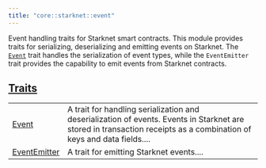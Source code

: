 ```yaml
---
title: "core::starknet::event"
---
```



Event handling traits for Starknet smart contracts.
This module provides traits for serializing, deserializing and emitting events on Starknet.
The [`Event`](./core-starknet-event-Event) trait handles the serialization of event types, while the `EventEmitter` trait
provides the capability to emit events from Starknet contracts.



## [Traits](./core-starknet-event-traits)

| | |
|:---|:---|
| [Event](./core-starknet-event-Event) | A trait for handling serialization and deserialization of events. Events in Starknet are stored in transaction receipts as a combination of keys and data fields.... |
| [EventEmitter](./core-starknet-event-EventEmitter) | A trait for emitting Starknet events.... |
